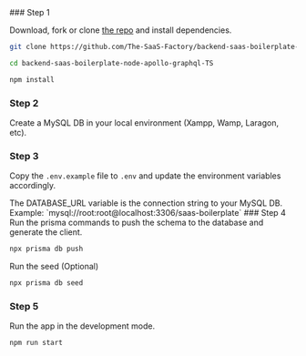 
<Steps>
### Step 1
 
Download, fork or clone
[the repo](https://github.com/The-SaaS-Factory/backend-saas-boilerplate-node-apollo-graphql-TS)
  and install dependencies.
 
```bash
git clone https://github.com/The-SaaS-Factory/backend-saas-boilerplate-node-apollo-graphql-TS.git
```
```bash
cd backend-saas-boilerplate-node-apollo-graphql-TS
```
```bash
npm install
```

### Step 2
Create a MySQL DB in your local environment (Xampp, Wamp, Laragon, etc).

### Step 3
Copy the `.env.example` file to `.env` and update the environment variables accordingly.
 
 <Callout type="warning" emoji="⚠️">
  The DATABASE_URL variable  is the connection string to your MySQL DB.
  Example: `mysql://root:root@localhost:3306/saas-boilerplate`
</Callout>
### Step 4
Run the prisma commands to push the schema to the database and generate the client.
 
```bash
npx prisma db push
```

Run the seed (Optional)
```bash
npx prisma db seed  
```
 
### Step 5
Run the app in the development mode.
 
```bash
npm run start
```
 
</Steps>